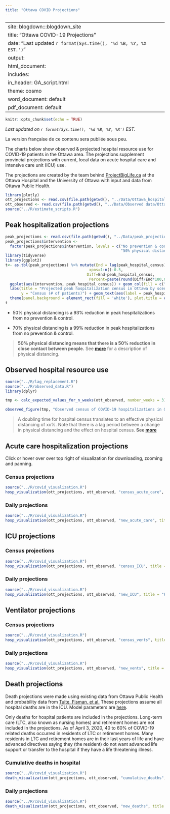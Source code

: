 ```yaml
---
title: "Ottawa COVID Projections"
---
```


---
site: blogdown:::blogdown_site
title: "Ottawa COVID-19 Projections"
date: "Last updated `r format(Sys.time(), '%d %B, %Y, %X EST.')`"
output:
  html_document:
    includes:
       in_header: GA_script.html
    theme: cosmo
  word_document: default
  pdf_document: default
---

```r
knitr::opts_chunk$set(echo = TRUE)
```
_Last updated on `r format(Sys.time(), '%d %B, %Y, %X')` EST._

La version française de ce contenu sera publiée sous peu.

The charts below show observed & projected hospital resource use for COVID-19 patients in the Ottawa area. The projections supplement provincial projections with current, local data on acute hospital care and intensive care unit (ICU) use.  

The projections are created by the team behind [ProjectBigLife.ca](https://www.projectbiglife.ca) at the Ottawa Hospital and the University of Ottawa with input and data from Ottawa Public Health.

```r
library(plotly)
ott_projections <- read.csv(file.path(getwd(), "../Data/Ottawa_hospitalization_estimates_COVID.csv"))
ott_observed <- read.csv(file.path(getwd(), "../Data/Observed data/Ottawa_Observed_COVID_Hospital_Use.csv"))
source("../R/estimate_scripts.R")
```

## Peak hospitalization projections
```r
peak_projections <- read.csv(file.path(getwd(), "../Data/peak_projections.csv"))
peak_projections$intervention <-
  factor(peak_projections$intervention, levels = c("No prevention & control",
                                                   "50% physical distancing", "70% physical distancing"))
library(tidyverse)
library(ggplot2)
t<- as.tbl(peak_projections) %>% mutate(End = lag(peak_hospital_census),
                                     xpos=1:n()-0.5,
                                    Diff=End-peak_hospital_census,
                                     Percent=paste(round(Diff/End*100,0),"%")) %>%
  ggplot(aes(intervention, peak_hospital_census)) + geom_col(fill = c("#D62728", "#1F77B4", "#2CA02C")) +
  labs(title = "Projected peak hospitalization census in Ottawa by scenario", x = "Scenario",
       y = "Census (# of patients)") + geom_text(aes(label = peak_hospital_census_date), vjust = -0.5) +
  theme(panel.background = element_rect(fill = 'white'), plot.title = element_text(hjust = 0.5)) 
t
```

- 50% physical distancing is a 93% reduction in peak hospitalizations from no prevention & control.

- 70% physical distancing is a 99% reduction in peak hospitalizations from no prevention & control.


> **50% physical distancing means that there is a 50% reduction in close contact between people.** See **[more](/more#distancing)** for a description of physical distancing.

## Observed hospital resource use

```r
source("../R/lag_replacement.R")
source("../R/observed_data.R")
library(dplyr)

tmp <- calc_expected_values_for_n_weeks(ott_observed, number_weeks = 3)

observed_figure(tmp, "Observed census of COVID-19 hospitalizations in Ottawa", "Census (# of patients)")
```

> A doubling time for hospital census translates to an effective physical distancing of xx%. Note that there is a lag period between a change in physical distancing and the effect on hospital census. **See [more](/more#distancing)**

## Acute care hospitalization projections

Click or hover over over top right of visualization for downloading, zooming and panning.

### Census projections

```r
source("../R/covid_visualization.R")
hosp_visualization(ott_projections, ott_observed, "census_acute_care", title = "Projected census of acute care COVID-19 hospitalizations in Ottawa", y_label = "Census (# of patients)", annote = TRUE)
```

### Daily projections

```r
source("../R/covid_visualization.R")
hosp_visualization(ott_projections, ott_observed, "new_acute_care", title = "Projected daily acute care COVID-19 hospitalizations in Ottawa", y_label = "New admissions (# of patients)")
```

## ICU projections

### Census projections

```r
source("../R/covid_visualization.R")
hosp_visualization(ott_projections, ott_observed, "census_ICU", title = "Projected census of COVID-19 ICU hospitalizations in Ottawa", y_label = "Census (# of patients)")
```

### Daily projections

```r
source("../R/covid_visualization.R")
hosp_visualization(ott_projections, ott_observed, "new_ICU", title = "Projected daily COVID-19 ICU hospitalizations in Ottawa", y_label = "New admissions (# of patients)")
```

## Ventilator projections

### Census projections

```r
source("../R/covid_visualization.R")
hosp_visualization(ott_projections, ott_observed, "census_vents", title = "Projected census of COVID-19 ventilator use in Ottawa", y_label = "Census (# of patients)")
```

### Daily projections

```r
source("../R/covid_visualization.R")
hosp_visualization(ott_projections, ott_observed, "new_vents", title = "Projected daily COVID-19 ventilator use in Ottawa", y_label = "Newly ventilated (# of patients)")
```

## Death projections

Death projections were made using existing data from Ottawa Public Health and probability data from [Tuite, Fisman, et al.](https://www.medrxiv.org/content/10.1101/2020.03.24.20042705v1) These projections assume all hospital deaths are in the ICU. Model parameters are [here](/model#parameters). 

Only deaths for hospital patients are included in the projections. Long-term care (LTC, also known as nursing homes) and retirement homes are not included in the projections. As of April 3, 2020, 40 to 60% of COVID-19 related deaths occurred in residents of LTC or retirement homes. Many residents in LTC and retirement homes are in their last years of life and have advanced directives saying they (the resident) do not want advanced life support or transfer to the hospital if they have a life threatening illness. 

### Cumulative deaths in hospital

```r
source("../R/covid_visualization.R")
death_visualization(ott_projections, ott_observed, "cumulative_deaths", title = "Projected cumulative number of COVID-19 hospital deaths in Ottawa", y_label = "Deaths")
```

### Daily projections

```r
source("../R/covid_visualization.R")
death_visualization(ott_projections, ott_observed, "new_deaths", title = "Projected number of COVID-19 daily hospital deaths in Ottawa", y_label = "Deaths")
```
